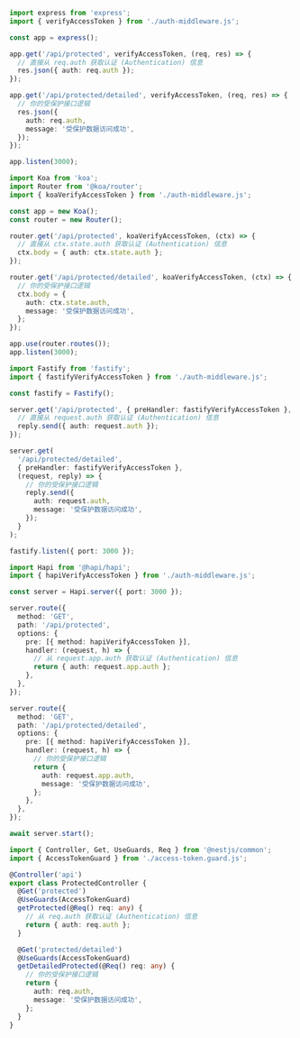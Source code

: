 
<Tabs groupId="api-framework">
  <TabItem value="express" label="Express.js">

```ts title="app.ts"
import express from 'express';
import { verifyAccessToken } from './auth-middleware.js';

const app = express();

app.get('/api/protected', verifyAccessToken, (req, res) => {
  // 直接从 req.auth 获取认证 (Authentication) 信息
  res.json({ auth: req.auth });
});

app.get('/api/protected/detailed', verifyAccessToken, (req, res) => {
  // 你的受保护接口逻辑
  res.json({
    auth: req.auth,
    message: '受保护数据访问成功',
  });
});

app.listen(3000);
```

  </TabItem>
  <TabItem value="koa" label="Koa.js">

```ts title="app.ts"
import Koa from 'koa';
import Router from '@koa/router';
import { koaVerifyAccessToken } from './auth-middleware.js';

const app = new Koa();
const router = new Router();

router.get('/api/protected', koaVerifyAccessToken, (ctx) => {
  // 直接从 ctx.state.auth 获取认证 (Authentication) 信息
  ctx.body = { auth: ctx.state.auth };
});

router.get('/api/protected/detailed', koaVerifyAccessToken, (ctx) => {
  // 你的受保护接口逻辑
  ctx.body = {
    auth: ctx.state.auth,
    message: '受保护数据访问成功',
  };
});

app.use(router.routes());
app.listen(3000);
```

  </TabItem>
  <TabItem value="fastify" label="Fastify">

```ts title="app.ts"
import Fastify from 'fastify';
import { fastifyVerifyAccessToken } from './auth-middleware.js';

const fastify = Fastify();

server.get('/api/protected', { preHandler: fastifyVerifyAccessToken }, (request, reply) => {
  // 直接从 request.auth 获取认证 (Authentication) 信息
  reply.send({ auth: request.auth });
});

server.get(
  '/api/protected/detailed',
  { preHandler: fastifyVerifyAccessToken },
  (request, reply) => {
    // 你的受保护接口逻辑
    reply.send({
      auth: request.auth,
      message: '受保护数据访问成功',
    });
  }
);

fastify.listen({ port: 3000 });
```

  </TabItem>
  <TabItem value="hapi" label="Hapi.js">

```ts title="app.ts"
import Hapi from '@hapi/hapi';
import { hapiVerifyAccessToken } from './auth-middleware.js';

const server = Hapi.server({ port: 3000 });

server.route({
  method: 'GET',
  path: '/api/protected',
  options: {
    pre: [{ method: hapiVerifyAccessToken }],
    handler: (request, h) => {
      // 从 request.app.auth 获取认证 (Authentication) 信息
      return { auth: request.app.auth };
    },
  },
});

server.route({
  method: 'GET',
  path: '/api/protected/detailed',
  options: {
    pre: [{ method: hapiVerifyAccessToken }],
    handler: (request, h) => {
      // 你的受保护接口逻辑
      return {
        auth: request.app.auth,
        message: '受保护数据访问成功',
      };
    },
  },
});

await server.start();
```

  </TabItem>
  <TabItem value="nestjs" label="NestJS">

```ts title="protected.controller.ts"
import { Controller, Get, UseGuards, Req } from '@nestjs/common';
import { AccessTokenGuard } from './access-token.guard.js';

@Controller('api')
export class ProtectedController {
  @Get('protected')
  @UseGuards(AccessTokenGuard)
  getProtected(@Req() req: any) {
    // 从 req.auth 获取认证 (Authentication) 信息
    return { auth: req.auth };
  }

  @Get('protected/detailed')
  @UseGuards(AccessTokenGuard)
  getDetailedProtected(@Req() req: any) {
    // 你的受保护接口逻辑
    return {
      auth: req.auth,
      message: '受保护数据访问成功',
    };
  }
}
```

  </TabItem>
</Tabs>
